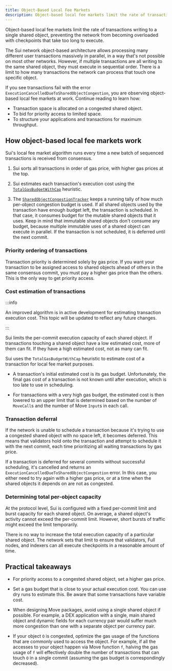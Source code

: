 ```yaml
---
title: Object-Based Local Fee Markets
description: Object-based local fee markets limit the rate of transactions writing to a single shared object, preventing the network from becoming overloaded with checkpoints that take too long to execute.
---
```


Object-based local fee markets limit the rate of transactions writing to a single shared object, preventing the network from becoming overloaded with checkpoints that take too long to execute.

The Sui network object-based architecture allows processing many different user transactions massively in parallel, in a way that's not possible on most other networks. However, if multiple transactions are all writing to the same shared object, they must execute in sequential order. There is a limit to how many transactions the network can process that touch one specific object.

If you see transactions fail with the error `ExecutionCancelledDueToSharedObjectCongestion`, you are observing object-based local fee markets at work. Continue reading to learn how:

- Transaction space is allocated on a congested shared object.
- To bid for priority access to limited space.
- To structure your applications and transactions for maximum throughput.

## How object-based local fee markets work

Sui's local fee market algorithm runs every time a new batch of sequenced transactions is received from consensus.

1. Sui sorts all transactions in order of gas price, with higher gas prices at the top.

1. Sui estimates each transaction's execution cost using the [`TotalGasBudgetWithCap`](https://github.com/MystenLabs/sui/blob/main/crates/sui-core/src/authority/shared_object_congestion_tracker.rs#L143) heuristic.

1. The [`SharedObjectCongestionTracker`](https://github.com/MystenLabs/sui/blob/main/crates/sui-core/src/authority/shared_object_congestion_tracker.rs) keeps a running tally of how much per-object congestion budget is used. If all shared objects used by the transaction have enough budget left, the transaction is scheduled. In that case, it consumes budget for the mutable shared objects that it uses. Keep in mind that immutable shared objects don't consume any budget, because multiple immutable uses of a shared object can execute in parallel. If the transaction is not scheduled, it is deferred until the next commit.

### Priority ordering of transactions

Transaction priority is determined solely by gas price. If you want your transaction to be assigned access to shared objects ahead of others in the same consensus commit, you must pay a higher gas price than the others. This is the only way to get priority access.

### Cost estimation of transactions

:::info

An improved algorithm is in active development for estimating transaction execution cost. This topic will be updated to reflect any future changes.

:::

Sui limits the per-commit execution capacity of each shared object. If transactions touching a shared object have a low estimated cost, more of them can fit. If they have a high estimated cost, not as many can fit.  

Sui uses the `TotalGasBudgetWithCap` heuristic to estimate cost of a transaction for local fee market purposes.

- A transaction's initial estimated cost is its gas budget. Unfortunately, the final gas cost of a transaction is not known until after execution, which is too late to use in scheduling.

- For transactions with a very high gas budget, the estimated cost is then lowered to an upper limit that is determined based on the number of `MoveCall`s and the number of Move `Input`s in each call.

### Transaction deferral

If the network is unable to schedule a transaction because it's trying to use a congested shared object with no space left, it becomes deferred. This means that validators hold onto the transaction and attempt to schedule it with the next commit, each time prioritizing all waiting transactions by gas price.

If a transaction is deferred for several commits without successful scheduling, it's cancelled and returns an `ExecutionCancelledDueToSharedObjectCongestion` error. In this case, you either need to try again with a higher gas price, or at a time when the shared objects it depends on are not as congested.

### Determining total per-object capacity

At the protocol level, Sui is configured with a fixed per-commit limit and burst capacity for each shared object. On average, a shared object's activity cannot exceed the per-commit limit. However, short bursts of traffic might exceed the limit temporarily.

There is no way to increase the total execution capacity of a particular shared object. The network sets that limit to ensure that validators, Full nodes, and indexers can all execute checkpoints in a reasonable amount of time.

## Practical takeaways

- For priority access to a congested shared object, set a higher gas price.

- Set a gas budget that is close to your actual execution cost. You can use dry runs to estimate this. Be aware that some transactions have variable cost.

- When designing Move packages, avoid using a single shared object if possible. For example, a DEX application with a single, main shared object and dynamic fields for each currency pair would suffer much more congestion than one with a separate object per currency pair.

- If your object `O` is congested, optimize the gas usage of the functions that are commonly used to access the object. For example, if all the accesses to your object happen via Move function `f`, halving the gas usage of `f` will effectively double the number of transactions that can touch `O` in a single commit (assuming the gas budget is correspondingly decreased).
